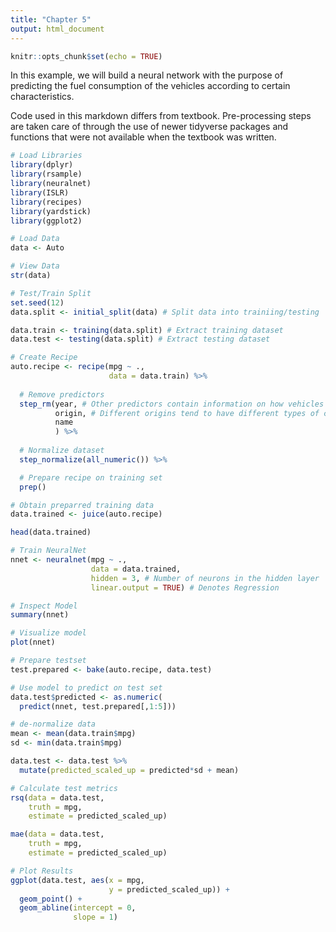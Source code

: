 ```yaml
---
title: "Chapter 5"
output: html_document
---
```


```r
knitr::opts_chunk$set(echo = TRUE)
```

In this example, we will build a neural network with the purpose of predicting the fuel consumption of the vehicles according to certain characteristics.

Code used in this markdown differs from textbook. Pre-processing steps are taken care of through the use of newer tidyverse packages and functions that were not available when the textbook was written.

```r
# Load Libraries
library(dplyr)
library(rsample)
library(neuralnet)
library(ISLR)
library(recipes)
library(yardstick)
library(ggplot2)
```

```r
# Load Data
data <- Auto

# View Data
str(data)
```

```r
# Test/Train Split
set.seed(12)
data.split <- initial_split(data) # Split data into trainiing/testing

data.train <- training(data.split) # Extract training dataset
data.test <- testing(data.split) # Extract testing dataset
```


```r
# Create Recipe
auto.recipe <- recipe(mpg ~ .,
                      data = data.train) %>% 
  
  # Remove predictors
  step_rm(year, # Other predictors contain information on how vehicles changed 
          origin, # Different origins tend to have different types of cars
          name
          ) %>% 
  
  # Normalize dataset
  step_normalize(all_numeric()) %>% 

  # Prepare recipe on training set
  prep()
```

```r
# Obtain preparred training data
data.trained <- juice(auto.recipe)

head(data.trained)
```

```r
# Train NeuralNet
nnet <- neuralnet(mpg ~ ., 
                  data = data.trained,
                  hidden = 3, # Number of neurons in the hidden layer
                  linear.output = TRUE) # Denotes Regression

# Inspect Model
summary(nnet)
```

```r
# Visualize model
plot(nnet)
```

```r
# Prepare testset
test.prepared <- bake(auto.recipe, data.test)

# Use model to predict on test set
data.test$predicted <- as.numeric(
  predict(nnet, test.prepared[,1:5]))

# de-normalize data
mean <- mean(data.train$mpg)
sd <- min(data.train$mpg)

data.test <- data.test %>% 
  mutate(predicted_scaled_up = predicted*sd + mean)
```

```r
# Calculate test metrics
rsq(data = data.test,
    truth = mpg,
    estimate = predicted_scaled_up)

mae(data = data.test,
    truth = mpg,
    estimate = predicted_scaled_up)
```

```r
# Plot Results
ggplot(data.test, aes(x = mpg,
                      y = predicted_scaled_up)) +
  geom_point() +
  geom_abline(intercept = 0,
              slope = 1)
```





























